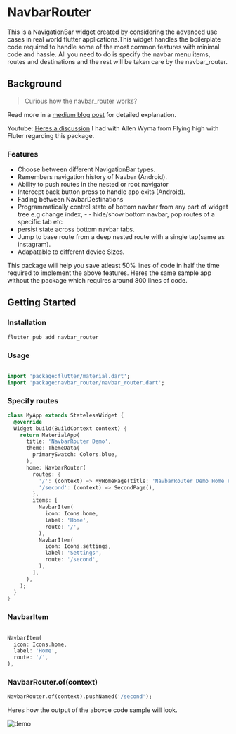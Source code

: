 # NavbarRouter

This is a NavigationBar widget created by considering the advanced use cases in real world flutter applications.This widget handles the boilerplate code required to handle some of the most common features with minimal code and hassle. All you need to do is specify the navbar menu items, routes and destinations and the rest will be taken care by the navbar_router.

## Background

> Curious how the navbar_router works?

Read more in a [medium blog post](https://maheshmnj.medium.com/everything-about-the-bottomnavigationbar-in-flutter-e99e5470dddb) for detailed explanation.

Youtube: [Heres a discussion](https://www.youtube.com/watch?v=IhlikgW8OY8&t=614s) I had with Allen Wyma from Flying high with Fluter regarding this package.

### Features

- Choose between different NavigationBar types.
- Remembers navigation history of Navbar (Android).
- Ability to push routes in the nested or root navigator
- Intercept back button press to handle app exits (Android).
- Fading between NavbarDestinations
- Programmatically control state of bottom navbar from any part of widget tree e.g change index, - - hide/show bottom navbar, pop routes of a specific tab etc
- persist state across bottom navbar tabs.
- Jump to base route from a deep nested route with a single tap(same as instagram).
- Adapatable to different device Sizes.


This package will help you save atleast 50% lines of code in half the time required to implement the above features. Heres the same sample app without the package which requires around 800 lines of code.

## Getting Started

### Installation

```bash
flutter pub add navbar_router
```

### Usage

```dart

import 'package:flutter/material.dart';
import 'package:navbar_router/navbar_router.dart';
```

### Specify routes

```dart
class MyApp extends StatelessWidget {
  @override
  Widget build(BuildContext context) {
    return MaterialApp(
      title: 'NavbarRouter Demo',
      theme: ThemeData(
        primarySwatch: Colors.blue,
      ),
      home: NavbarRouter(
        routes: {
          '/': (context) => MyHomePage(title: 'NavbarRouter Demo Home Page'),
          '/second': (context) => SecondPage(),
        },
        items: [
          NavbarItem(
            icon: Icons.home,
            label: 'Home',
            route: '/',
          ),
          NavbarItem(
            icon: Icons.settings,
            label: 'Settings',
            route: '/second',
          ),
        ],
      ),
    );
  }
}
```

### NavbarItem

```dart

NavbarItem(
  icon: Icons.home,
  label: 'Home',
  route: '/',
),

```

### NavbarRouter.of(context)

```dart
NavbarRouter.of(context).pushNamed('/second');
```

Heres how the output of the abovce code sample will look.

![demo](https://user-images.githubusercontent.com/31410839/228031434-0e35737d-83cf-4b33-afe2-4b0f77f0cc5c.gif)


